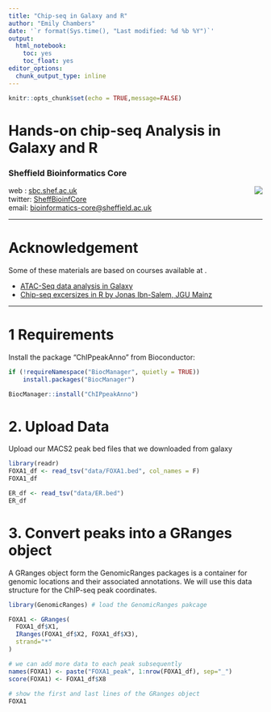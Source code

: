 ```yaml
---
title: "Chip-seq in Galaxy and R"
author: "Emily Chambers"
date: '`r format(Sys.time(), "Last modified: %d %b %Y")`'
output: 
  html_notebook: 
    toc: yes
    toc_float: yes
editor_options: 
  chunk_output_type: inline
---
```


```r
knitr::opts_chunk$set(echo = TRUE,message=FALSE)
```
# Hands-on chip-seq Analysis in Galaxy and R

### Sheffield Bioinformatics Core
<img src="images/logo-sm.png" align=right>

web : [sbc.shef.ac.uk](http://sbc.shef.ac.uk)  
twitter: [SheffBioinfCore](https://twitter.com/SheffBioinfCore)  
email: [bioinformatics-core@sheffield.ac.uk](bioinformatics-core@sheffield.ac.uk)

-----

# Acknowledgement

Some of these materials are based on courses available at .

- [ATAC-Seq data analysis in Galaxy](https://training.galaxyproject.org/training-material/topics/epigenetics/tutorials/atac-seq/tutorial.html/)
- [Chip-seq excersizes in R by Jonas Ibn-Salem, JGU Mainz](http://cbdm-01.zdv.uni-mainz.de/~jibnsale/teaching/chip-seq_exercises.html)

-----
# 1 Requirements
Install the package "ChIPpeakAnno" from Bioconductor:

```r
if (!requireNamespace("BiocManager", quietly = TRUE))
    install.packages("BiocManager")

BiocManager::install("ChIPpeakAnno")

```

# 2. Upload Data

Upload our MACS2 peak bed files that we downloaded from galaxy

```r
library(readr)
FOXA1_df <- read_tsv("data/FOXA1.bed", col_names = F)
FOXA1_df

ER_df <- read_tsv("data/ER.bed")
ER_df
```

# 3. Convert peaks into a GRanges object
A GRanges object form the GenomicRanges packages is a container for genomic locations and their associated annotations. We will use this data structure for the ChIP-seq peak coordinates.
```r
library(GenomicRanges) # load the GenomicRanges pakcage

FOXA1 <- GRanges(
  FOXA1_df$X1,
  IRanges(FOXA1_df$X2, FOXA1_df$X3),
  strand="*"
)

# we can add more data to each peak subsequently
names(FOXA1) <- paste("FOXA1_peak", 1:nrow(FOXA1_df), sep="_")
score(FOXA1) <- FOXA1_df$X8
  
# show the first and last lines of the GRanges object
FOXA1
```


